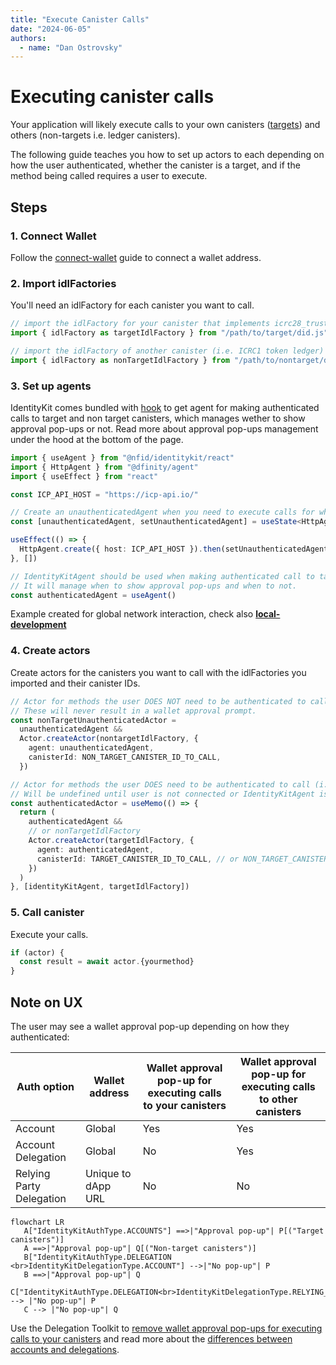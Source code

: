 ```yaml
---
title: "Execute Canister Calls"
date: "2024-06-05"
authors:
  - name: "Dan Ostrovsky"
---
```



# Executing canister calls

Your application will likely execute calls to your own canisters
([targets](removing-wallet-pop-ups#1-on-chain-wallet-support)) and others (non-targets i.e. ledger
canisters).

The following guide teaches you how to set up actors to each depending on how the user
authenticated, whether the canister is a target, and if the method being called requires a user to
execute.

## Steps

### 1. Connect Wallet

Follow the [connect-wallet](/getting-started/connect-wallet) guide to connect a wallet address.

### 2. Import idlFactories

You'll need an idlFactory for each canister you want to call.

```typescript
// import the idlFactory for your canister that implements icrc28_trusted_origins
import { idlFactory as targetIdlFactory } from "/path/to/target/did.js"

// import the idlFactory of another canister (i.e. ICRC1 token ledger)
import { idlFactory as nonTargetIdlFactory } from "/path/to/nontarget/did.js"
```

### 3. Set up agents

IdentityKit comes bundled with [hook](../hooks/useAgent) to get agent for making authenticated calls
to target and non target canisters, which manages wether to show approval pop-ups or not. Read more
about approval pop-ups management under the hood at the bottom of the page.

```typescript
import { useAgent } from "@nfid/identitykit/react"
import { HttpAgent } from "@dfinity/agent"
import { useEffect } from "react"

const ICP_API_HOST = "https://icp-api.io/"

// Create an unauthenticatedAgent when you need to execute calls for which the user doesn't need to execute themselves
const [unauthenticatedAgent, setUnauthenticatedAgent] = useState<HttpAgent | undefined>()

useEffect(() => {
  HttpAgent.create({ host: ICP_API_HOST }).then(setUnauthenticatedAgent)
}, [])

// IdentityKitAgent should be used when making authenticated call to target or non-target canisters
// It will manage when to show approval pop-ups and when to not.
const authenticatedAgent = useAgent()
```

<Callout type="warning" emoji="⚠️">
  Example created for global network interaction, check also
  <a href="/guides/local-development">
    <strong>local-development</strong>
  </a>
</Callout>

### 4. Create actors

Create actors for the canisters you want to call with the idlFactories you imported and their
canister IDs.

```typescript
// Actor for methods the user DOES NOT need to be authenticated to call (i.e. icrc2_allowance)
// These will never result in a wallet approval prompt.
const nonTargetUnauthenticatedActor =
  unauthenticatedAgent &&
  Actor.createActor(nontargetIdlFactory, {
    agent: unauthenticatedAgent,
    canisterId: NON_TARGET_CANISTER_ID_TO_CALL,
  })

// Actor for methods the user DOES need to be authenticated to call (i.e. icrc2_approve)
// Will be undefined until user is not connected or IdentityKitAgent is being created
const authenticatedActor = useMemo(() => {
  return (
    authenticatedAgent &&
    // or nonTargetIdlFactory
    Actor.createActor(targetIdlFactory, {
      agent: authenticatedAgent,
      canisterId: TARGET_CANISTER_ID_TO_CALL, // or NON_TARGET_CANISTER_ID_TO_CALL
    })
  )
}, [identityKitAgent, targetIdlFactory])
```

### 5. Call canister

Execute your calls.

```typescript
if (actor) {
  const result = await actor.{yourmethod}
}
```

## Note on UX

The user may see a wallet approval pop-up depending on how they authenticated:

| Auth option              | Wallet address     | Wallet approval pop-up for executing calls to your canisters | Wallet approval pop-up for executing calls to other canisters |
| ------------------------ | ------------------ | ------------------------------------------------------------ | ------------------------------------------------------------- |
| Account                  | Global             | Yes                                                          | Yes                                                           |
| Account Delegation       | Global             | No                                                           | Yes                                                           |
| Relying Party Delegation | Unique to dApp URL | No                                                           | No                                                            |

```mermaid
flowchart LR
   A["IdentityKitAuthType.ACCOUNTS"] ==>|"Approval pop-up"| P[("Target canisters")]
   A ==>|"Approval pop-up"| Q[("Non-target canisters")]
   B["IdentityKitAuthType.DELEGATION <br>IdentityKitDelegationType.ACCOUNT"] -->|"No pop-up"| P
   B ==>|"Approval pop-up"| Q
   C["IdentityKitAuthType.DELEGATION<br>IdentityKitDelegationType.RELYING_PARTY"] --> |"No pop-up"| P
   C --> |"No pop-up"| Q
```

Use the Delegation Toolkit to
[remove wallet approval pop-ups for executing calls to your canisters](./removing-wallet-pop-ups)
and read more about the [differences between accounts and delegations](/miscellaneous/auth-options).
